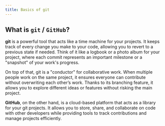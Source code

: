 ```yaml
---
title: Basics of git
---
```

## What is `git` / `GitHub`?

**git** is a powerful tool that acts like a time machine for your projects. It keeps track of every change you make to your code, allowing you to revert to a previous state if needed. Think of it like a logbook or a photo album for your project, where each commit represents an important milestone or a "snapshot" of your work's progress.

On top of that, git is a "conductor" for collaborative work. When multiple people work on the same project, it ensures everyone can contribute without overwriting each other’s work. Thanks to its branching feature, it allows you to explore different ideas or features without risking the main project.

**GitHub**, on the other hand, is a cloud-based platform that acts as a library for your git projects. It allows you to store, share, and collaborate on code with other developers while providing tools to track contributions and manage projects efficiently.
